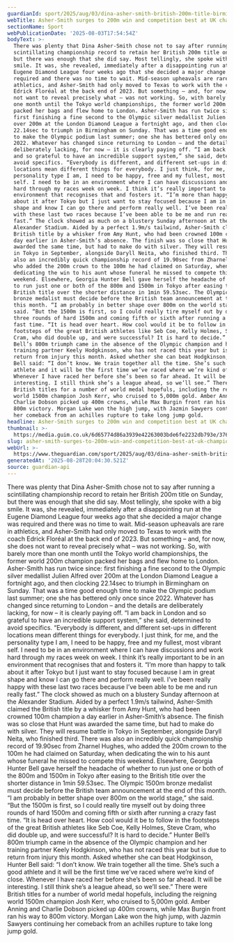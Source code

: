 ```yaml
---
guardianId: sport/2025/aug/03/dina-asher-smith-british-200m-title-birmingham-athletics
webTitle: Asher-Smith surges to 200m win and competition best at UK championships
sectionName: Sport
webPublicationDate: '2025-08-03T17:54:54Z'
bodyText: >-
  There was plenty that Dina Asher-Smith chose not to say after running a
  scintillating championship record to retain her British 200m title on Sunday,
  but there was enough that she did say. Most tellingly, she spoke with a big
  smile. It was, she revealed, immediately after a disappointing run at the
  Eugene Diamond League four weeks ago that she decided a major change was
  required and there was no time to wait. Mid-season upheavals are rare in
  athletics, and Asher-Smith had only moved to Texas to work with the coach
  Edrick Floréal at the back end of 2023. But something – and, for now, she does
  not want to reveal precisely what – was not working. So, with barely more than
  one month until the Tokyo world championships, the former world 200m champion
  packed her bags and flew home to London. Asher-Smith has run twice since:
  first finishing a fine second to the Olympic silver medallist Julien Alfred
  over 200m at the London Diamond League a fortnight ago, and then clocking
  22.14sec to triumph in Birmingham on Sunday. That was a time good enough time
  to make the Olympic podium last summer; one she has bettered only once since
  2022. Whatever has changed since returning to London – and the details are
  deliberately lacking, for now – it is clearly paying off. “I am back in London
  and so grateful to have an incredible support system,” she said, determined to
  avoid specifics. “Everybody is different, and different set-ups in different
  locations mean different things for everybody. I just think, for me, and the
  personality type I am, I need to be happy, free and my fullest, most vibrant
  self. I need to be in an environment where I can have discussions and work
  hard through my races week on week. I think it’s really important to be in an
  environment that recognises that and fosters it. “I’m more than happy to talk
  about it after Tokyo but I just want to stay focused because I am in great
  shape and know I can go there and perform really well. I’ve been really happy
  with these last two races because I’ve been able to be me and run really
  fast.” The clock showed as much on a blustery Sunday afternoon at the
  Alexander Stadium. Aided by a perfect 1.9m/s tailwind, Asher-Smith claimed the
  British title by a whisker from Amy Hunt, who had been crowned 100m champion a
  day earlier in Asher-Smith’s absence. The finish was so close that Hunt was
  awarded the same time, but had to make do with silver. They will resume battle
  in Tokyo in September, alongside Daryll Neita, who finished third. There was
  also an incredibly quick championship record of 19.90sec from Zharnel Hughes,
  who added the 200m crown to the 100m he had claimed on Saturday, when
  dedicating the win to his aunt whose funeral he missed to compete this
  weekend. Elsewhere, Georgia Hunter Bell gave herself the headache of whether
  to run just one or both of the 800m and 1500m in Tokyo after easing to the
  British title over the shorter distance in 1min 59.53sec. The Olympic 1500m
  bronze medalist must decide before the British team announcement at the end of
  this month. “I am probably in better shape over 800m on the world stage,” she
  said. “But the 1500m is first, so I could really tire myself out by doing
  three rounds of hard 1500m and coming fifth or sixth after running a crazy
  fast time. “It is head over heart. How cool would it be to follow in the
  footsteps of the great British athletes like Seb Coe, Kelly Holmes, Steve
  Cram, who did double up, and were successful? It is hard to decide.” Hunter
  Bell’s 800m triumph came in the absence of the Olympic champion and her
  training partner Keely Hodgkinson, who has not raced this year but is due to
  return from injury this month. Asked whether she can beat Hodgkinson, Hunter
  Bell said: “I don’t know. We train together all the time. She’s such a good
  athlete and it will be the first time we’ve raced where we’re kind of close.
  Whenever I have raced her before she’s been so far ahead. It will be
  interesting. I still think she’s a league ahead, so we’ll see.” There were
  British titles for a number of world medal hopefuls, including the reigning
  world 1500m champion Josh Kerr, who cruised to 5,000m gold. Amber Anning and
  Charlie Dobson picked up 400m crowns, while Max Burgin front ran his way to
  800m victory. Morgan Lake won the high jump, with Jazmin Sawyers continuing
  her comeback from an achilles rupture to take long jump gold.
headline: Asher-Smith surges to 200m win and competition best at UK championships
thumbnail: >-
  https://media.guim.co.uk/6d65774d86a3939e42263003bde6fe2232db793e/376_0_3763_3011/500.jpg
slug: asher-smith-surges-to-200m-win-and-competition-best-at-uk-championships
webUrl: >-
  https://www.theguardian.com/sport/2025/aug/03/dina-asher-smith-british-200m-title-birmingham-athletics
generatedAt: '2025-08-28T20:04:30.521Z'
source: guardian-api
---
```

There was plenty that Dina Asher-Smith chose not to say after running a scintillating championship record to retain her British 200m title on Sunday, but there was enough that she did say. Most tellingly, she spoke with a big smile. It was, she revealed, immediately after a disappointing run at the Eugene Diamond League four weeks ago that she decided a major change was required and there was no time to wait. Mid-season upheavals are rare in athletics, and Asher-Smith had only moved to Texas to work with the coach Edrick Floréal at the back end of 2023. But something – and, for now, she does not want to reveal precisely what – was not working. So, with barely more than one month until the Tokyo world championships, the former world 200m champion packed her bags and flew home to London. Asher-Smith has run twice since: first finishing a fine second to the Olympic silver medallist Julien Alfred over 200m at the London Diamond League a fortnight ago, and then clocking 22.14sec to triumph in Birmingham on Sunday. That was a time good enough time to make the Olympic podium last summer; one she has bettered only once since 2022. Whatever has changed since returning to London – and the details are deliberately lacking, for now – it is clearly paying off. “I am back in London and so grateful to have an incredible support system,” she said, determined to avoid specifics. “Everybody is different, and different set-ups in different locations mean different things for everybody. I just think, for me, and the personality type I am, I need to be happy, free and my fullest, most vibrant self. I need to be in an environment where I can have discussions and work hard through my races week on week. I think it’s really important to be in an environment that recognises that and fosters it. “I’m more than happy to talk about it after Tokyo but I just want to stay focused because I am in great shape and know I can go there and perform really well. I’ve been really happy with these last two races because I’ve been able to be me and run really fast.” The clock showed as much on a blustery Sunday afternoon at the Alexander Stadium. Aided by a perfect 1.9m/s tailwind, Asher-Smith claimed the British title by a whisker from Amy Hunt, who had been crowned 100m champion a day earlier in Asher-Smith’s absence. The finish was so close that Hunt was awarded the same time, but had to make do with silver. They will resume battle in Tokyo in September, alongside Daryll Neita, who finished third. There was also an incredibly quick championship record of 19.90sec from Zharnel Hughes, who added the 200m crown to the 100m he had claimed on Saturday, when dedicating the win to his aunt whose funeral he missed to compete this weekend. Elsewhere, Georgia Hunter Bell gave herself the headache of whether to run just one or both of the 800m and 1500m in Tokyo after easing to the British title over the shorter distance in 1min 59.53sec. The Olympic 1500m bronze medalist must decide before the British team announcement at the end of this month. “I am probably in better shape over 800m on the world stage,” she said. “But the 1500m is first, so I could really tire myself out by doing three rounds of hard 1500m and coming fifth or sixth after running a crazy fast time. “It is head over heart. How cool would it be to follow in the footsteps of the great British athletes like Seb Coe, Kelly Holmes, Steve Cram, who did double up, and were successful? It is hard to decide.” Hunter Bell’s 800m triumph came in the absence of the Olympic champion and her training partner Keely Hodgkinson, who has not raced this year but is due to return from injury this month. Asked whether she can beat Hodgkinson, Hunter Bell said: “I don’t know. We train together all the time. She’s such a good athlete and it will be the first time we’ve raced where we’re kind of close. Whenever I have raced her before she’s been so far ahead. It will be interesting. I still think she’s a league ahead, so we’ll see.” There were British titles for a number of world medal hopefuls, including the reigning world 1500m champion Josh Kerr, who cruised to 5,000m gold. Amber Anning and Charlie Dobson picked up 400m crowns, while Max Burgin front ran his way to 800m victory. Morgan Lake won the high jump, with Jazmin Sawyers continuing her comeback from an achilles rupture to take long jump gold.
